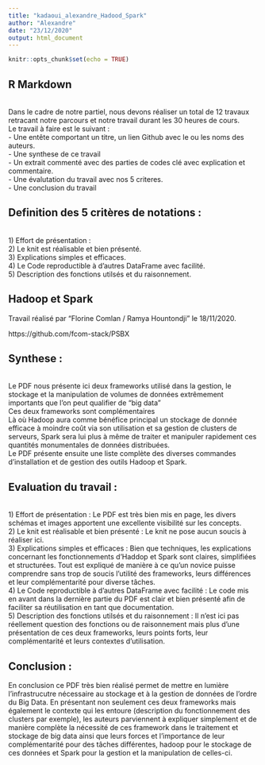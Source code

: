---
title: "kadaoui_alexandre_Hadood_Spark"
author: "Alexandre"
date: "23/12/2020"
output: html_document
---

```{r setup, include=FALSE}
knitr::opts_chunk$set(echo = TRUE)
```

## R Markdown

<br> Dans le cadre de notre partiel, nous devons réaliser un total de 12 travaux retracant notre parcours et notre travail durant les 30 heures de cours. 
<br>    Le travail à faire est le suivant : 
<br>    - Une entête comportant un titre, un lien Github avec le ou les noms des auteurs.
<br>    - Une synthese de ce travail 
<br>    - Un extrait commenté avec des parties de codes clé avec explication et commentaire. 
<br>    - Une évalutation du travail avec nos 5 criteres. 
<br>    - Une conclusion du travail 

## Definition des 5 critères de notations : 
<br> 1) Effort de présentation : 
<br> 2) Le knit est réalisable et bien présenté.
<br> 3) Explications simples et efficaces.
<br> 4) Le Code reproductible à d'autres DataFrame avec facilité. 
<br> 5) Description des fonctions utilsés et du raisonnement. 

## Hadoop et Spark

Travail réalisé par "Florine Comlan / Ramya Hountondji" le 18/11/2020. 

https://github.com/fcom-stack/PSBX


## Synthese : 
<br> Le PDF nous présente ici deux frameworks utilisé dans la gestion, le stockage et la manipulation de volumes de données extrêmement importants que l'on peut qualifier de "big data"
<br> Ces deux frameworks sont complémentaires
<br> Là où Hadoop aura comme bénéfice principal un stockage de donnée efficace à moindre coût via son utilisation et sa gestion de clusters de serveurs, Spark sera lui plus à même de traiter et manipuler rapidement ces quantités monumentales de données distribuées.
<br> Le PDF présente ensuite une liste complète des diverses commandes d'installation et de gestion des outils Hadoop et Spark.



## Evaluation du travail : 

<br> 1) Effort de présentation : Le PDF est très bien mis en page, les divers schémas et images apportent une excellente visibilité sur les concepts.
<br> 2) Le knit est réalisable et bien présenté : Le knit ne pose aucun soucis à réaliser ici.
<br> 3) Explications simples et efficaces : Bien que techniques, les explications concernant les fonctionnements d'Haddop et Spark sont claires, simplifiées et structurées. Tout est expliqué de manière à ce qu'un novice puisse comprendre sans trop de soucis l'utilité des frameworks, leurs différences et leur complémentarité pour diverse tâches.
<br> 4) Le Code reproductible à d'autres DataFrame avec facilité : Le code mis en avant dans la dernière partie du PDF est clair et bien présenté afin de faciliter sa réutilisation en tant que documentation.
<br> 5) Description des fonctions utilsés et du raisonnement : Il n'est ici pas réellement question des fonctions ou de raisonnement mais plus d'une présentation de ces deux frameworks, leurs points forts, leur complémentarité et leurs contextes d'utilisation.



## Conclusion : 

En conclusion ce PDF très bien réalisé permet de mettre en lumière l'infrastrucutre nécessaire au stockage et à la gestion de données de l'ordre du Big Data. En présentant non seulement ces deux frameworks mais également le contexte qui les entoure (description du fonctionnement des clusters par exemple), les auteurs parviennent à expliquer simplement et de manière complète la nécessité de ces framework dans le traitement et stockage de big data ainsi que leurs forces et l'importance de leur complémentarité pour des tâches différentes, hadoop pour le stockage de ces données et Spark pour la gestion et la manipulation de celles-ci.